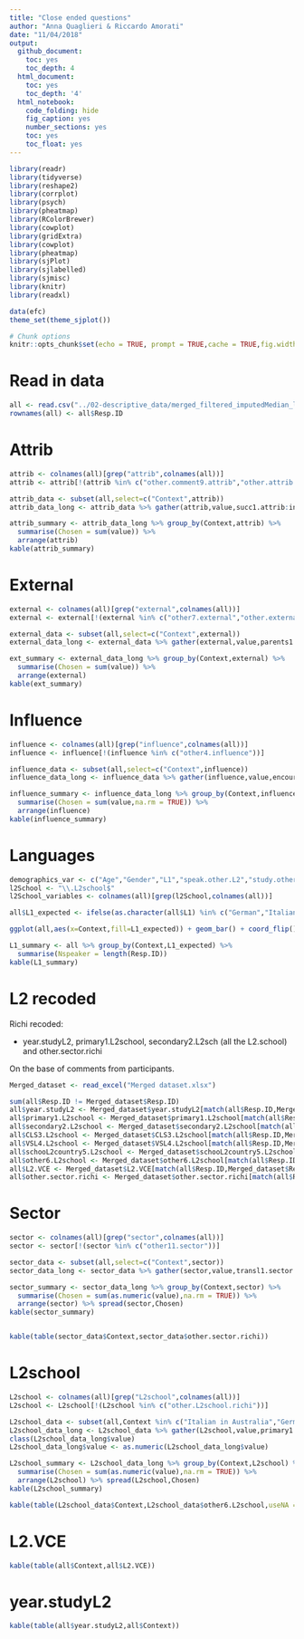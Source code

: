 ```yaml
---
title: "Close ended questions"
author: "Anna Quaglieri & Riccardo Amorati"
date: "11/04/2018"
output:
  github_document:
    toc: yes
    toc_depth: 4
  html_document:
    toc: yes
    toc_depth: '4'
  html_notebook:
    code_folding: hide
    fig_caption: yes
    number_sections: yes
    toc: yes
    toc_float: yes
---
```


```r
library(readr)
library(tidyverse)
library(reshape2)
library(corrplot)
library(psych)
library(pheatmap)
library(RColorBrewer)
library(cowplot)
library(gridExtra)
library(cowplot)
library(pheatmap)
library(sjPlot)
library(sjlabelled)
library(sjmisc)
library(knitr)
library(readxl)

data(efc)
theme_set(theme_sjplot())

# Chunk options
knitr::opts_chunk$set(echo = TRUE, prompt = TRUE,cache = TRUE,fig.width = 10,fig.height = 8)

```

# Read in data

```r
all <- read.csv("../02-descriptive_data/merged_filtered_imputedMedian_likertNumber.csv")
rownames(all) <- all$Resp.ID
```

# Attrib

```r
attrib <- colnames(all)[grep("attrib",colnames(all))]
attrib <- attrib[!(attrib %in% c("other.comment9.attrib","other.attrib.richi"))]

attrib_data <- subset(all,select=c("Context",attrib))
attrib_data_long <- attrib_data %>% gather(attrib,value,succ1.attrib:interesting8.attrib)

attrib_summary <- attrib_data_long %>% group_by(Context,attrib) %>%
  summarise(Chosen = sum(value)) %>%
  arrange(attrib)
kable(attrib_summary)
```


# External

```r
external <- colnames(all)[grep("external",colnames(all))]
external <- external[!(external %in% c("other7.external","other.external.richi"))]

external_data <- subset(all,select=c("Context",external))
external_data_long <- external_data %>% gather(external,value,parents1.external:noextern6.external)

ext_summary <- external_data_long %>% group_by(Context,external) %>%
  summarise(Chosen = sum(value)) %>%
  arrange(external)
kable(ext_summary)
```


# Influence

```r
influence <- colnames(all)[grep("influence",colnames(all))]
influence <- influence[!(influence %in% c("other4.influence"))]

influence_data <- subset(all,select=c("Context",influence))
influence_data_long <- influence_data %>% gather(influence,value,encouragement1.influence:pressure3.influence)

influence_summary <- influence_data_long %>% group_by(Context,influence) %>%
  summarise(Chosen = sum(value,na.rm = TRUE)) %>%
  arrange(influence)
kable(influence_summary)
```


# Languages

```r
demographics_var <- c("Age","Gender","L1","speak.other.L2","study.other.L2","origins","year.studyL2","other5.other.ways","degree","roleL2.degree","study.year","prof","L2.VCE","uni1.year","Context")
l2School <- "\\.L2school$"
l2School_variables <- colnames(all)[grep(l2School,colnames(all))]

all$L1_expected <- ifelse(as.character(all$L1) %in% c("German","Italian","English"),as.character(all$L1),"other")

ggplot(all,aes(x=Context,fill=L1_expected)) + geom_bar() + coord_flip() + ggtitle("First Language") + labs(y="N. of participants",x="") + theme_bw()

L1_summary <- all %>% group_by(Context,L1_expected) %>%
  summarise(Nspeaker = length(Resp.ID)) 
kable(L1_summary)
```


# L2 recoded

Richi recoded:

- year.studyL2, primary1.L2school, secondary2.L2sch (all the L2.school) and other.sector.richi

On the base of comments from participants.

```r
Merged_dataset <- read_excel("Merged dataset.xlsx")

sum(all$Resp.ID != Merged_dataset$Resp.ID)
all$year.studyL2 <- Merged_dataset$year.studyL2[match(all$Resp.ID,Merged_dataset$Resp.ID)]
all$primary1.L2school <- Merged_dataset$primary1.L2school[match(all$Resp.ID,Merged_dataset$Resp.ID)]
all$secondary2.L2school <- Merged_dataset$secondary2.L2school[match(all$Resp.ID,Merged_dataset$Resp.ID)]
all$CLS3.L2school <- Merged_dataset$CLS3.L2school[match(all$Resp.ID,Merged_dataset$Resp.ID)]
all$VSL4.L2school <- Merged_dataset$VSL4.L2school[match(all$Resp.ID,Merged_dataset$Resp.ID)]
all$schooL2country5.L2school <- Merged_dataset$schooL2country5.L2school[match(all$Resp.ID,Merged_dataset$Resp.ID)]
all$other6.L2school <- Merged_dataset$other6.L2school[match(all$Resp.ID,Merged_dataset$Resp.ID)]
all$L2.VCE <- Merged_dataset$L2.VCE[match(all$Resp.ID,Merged_dataset$Resp.ID)]
all$other.sector.richi <- Merged_dataset$other.sector.richi[match(all$Resp.ID,Merged_dataset$Resp.ID)]
```

# Sector

```r
sector <- colnames(all)[grep("sector",colnames(all))]
sector <- sector[!(sector %in% c("other11.sector"))]

sector_data <- subset(all,select=c("Context",sector))
sector_data_long <- sector_data %>% gather(sector,value,transl1.sector:Notsure10.sector)

sector_summary <- sector_data_long %>% group_by(Context,sector) %>%
  summarise(Chosen = sum(as.numeric(value),na.rm = TRUE)) %>%
  arrange(sector) %>% spread(sector,Chosen)
kable(sector_summary)


kable(table(sector_data$Context,sector_data$other.sector.richi))
```


# L2school

```r
L2school <- colnames(all)[grep("L2school",colnames(all))]
L2school <- L2school[!(L2school %in% c("other.L2school.richi"))]

L2school_data <- subset(all,Context %in% c("Italian in Australia","German in Australia"),select=c("Context",L2school))
L2school_data_long <- L2school_data %>% gather(L2school,value,primary1.L2school:schooL2country5.L2school)
class(L2school_data_long$value)
L2school_data_long$value <- as.numeric(L2school_data_long$value)

L2school_summary <- L2school_data_long %>% group_by(Context,L2school) %>%
  summarise(Chosen = sum(as.numeric(value),na.rm = TRUE)) %>%
  arrange(L2school) %>% spread(L2school,Chosen)
kable(L2school_summary)

kable(table(L2school_data$Context,L2school_data$other6.L2school,useNA = "always"))
```

# L2.VCE

```r
kable(table(all$Context,all$L2.VCE))
```

# year.studyL2

```r
kable(table(all$year.studyL2,all$Context))
```
